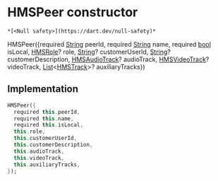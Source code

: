 # HMSPeer constructor

    *[<Null safety>](https://dart.dev/null-safety)*

HMSPeer({required [String](https://api.flutter.dev/flutter/dart-core/String-class.html) peerId, required [String](https://api.flutter.dev/flutter/dart-core/String-class.html) name, required [bool](https://api.flutter.dev/flutter/dart-core/bool-class.html) isLocal, [HMSRole](../../hmssdk_flutter/HMSRole-class)? role, [String](https://api.flutter.dev/flutter/dart-core/String-class.html)? customerUserId, [String](https://api.flutter.dev/flutter/dart-core/String-class.html)? customerDescription, [HMSAudioTrack](../../hmssdk_flutter/HMSAudioTrack-class)? audioTrack, [HMSVideoTrack](../../hmssdk_flutter/HMSVideoTrack-class)? videoTrack, [List](https://api.flutter.dev/flutter/dart-core/List-class.html)&lt;[HMSTrack](../../hmssdk_flutter/HMSTrack-class)>? auxiliaryTracks})

## Implementation

```dart
HMSPeer({
  required this.peerId,
  required this.name,
  required this.isLocal,
  this.role,
  this.customerUserId,
  this.customerDescription,
  this.audioTrack,
  this.videoTrack,
  this.auxiliaryTracks,
});
```
